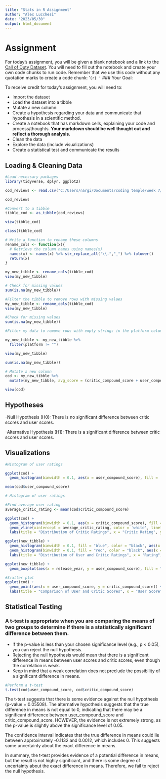 ```yaml
---
title: "Stats in R Assignment"
author: "Alex Lucchesi"
date: "2023/05/30"
output: html_document
---
```


# Assignment

For today's assignment, you will be given a blank notebook and a link to the [Call of Duty Dataset](https://www.kaggle.com/datasets/beridzeg45/call-of-duty-reviews). You will need to fill out the notebook and create your own code chunks to run code. Remember that we use this code without any quotation marks to create a code chunk: '`{r} '` \### Your Goal:

To receive credit for today's assignment, you will need to:

-   Import the dataset
-   Load the dataset into a tibble
-   Mutate a new column
-   Create a hypothesis regarding your data and communicate that hypothesis in a scientific method.
-   Create a notebook that has markdown cells, explaining your code and process/thoughts. **Your markdown should be well thought out and reflect a thorough analysis.**
-   Clean the data
-   Explore the data (include visualizations)
-   Create a statistical test and communicate the results

## Loading & Cleaning Data

```r
#Load necessary packages
library(tidyverse, dplyr, ggplot2)
```

```r
cod_reviews <- read.csv("C:/Users/nargi/Documents/coding temple/week 7/r day 3/data/call of duty reviews.csv")

cod_reviews
```

```r
#Convert to a tibble
tibble_cod <- as_tibble(cod_reviews)

view(tibble_cod)
```

```r
class(tibble_cod)
```

```r
# Write a function to rename these columns
rename_cols <- function(x){
  # Retrieve the column names using names(x)
  names(x) <- names(x) %>% str_replace_all("\\.","_") %>% tolower()
  return(x)
}
```

```r
my_new_tibble <- rename_cols(tibble_cod)
view(my_new_tibble)
```

```r
# Check for missing values
sum(is.na(my_new_tibble))
```

```r
#Filter the tibble to remove rows with missing values
my_new_tibble <- rename_cols(tibble_cod)
view(my_new_tibble)
```

```r
#Check for missing values
sum(is.na(my_new_tibble))
```

```r
#Filter my data to remove rows with empty strings in the platform column

my_new_tibble <- my_new_tibble %>%
  filter(platform != "")

view(my_new_tibble)
```

```r
sum(is.na(my_new_tibble))

```

```r
# Mutate a new column
cod <- my_new_tibble %>%
  mutate(my_new_tibble, avg_score = (critic_compound_score + user_compound_score)/2)

view(cod)
```

## Hypotheses

-Null Hypothesis (H0): There is no significant difference between critic scores and user scores.

-Alternative Hypothesis (H1): There is a significant difference between critic scores and user scores.

## Visualizations

```r
#Histogram of user ratings

ggplot(cod) +
  geom_histogram(binwidth = 0.1, aes(x = user_compound_score), fill = 'blue', color = 'black')
```

```r
mean(cod$user_compound_score)
```

```r
# Histogram of user ratings

#Find average user rating
average_critic_rating <- mean(cod$critic_compound_score)

ggplot(cod) +
  geom_histogram(binwidth = 0.1, aes(x = critic_compound_score), fill = "red", color = "black") +
  geom_vline(xintercept = average_critic_rating, color = 'white', linetype = 'dashed') +
  labs(title = "Distribution of Critic Ratings", x = "Critic Rating", y = "Frequency")
```

```r
ggplot(new_tibble) +
  geom_histogram(binwidth = 0.1, fill = "blue", color = "black", aes(x = user_compound_score), alpha = 0.7) +
  geom_histogram(binwidth = 0.1, fill = "red", color = "black", aes(x = critic_compound_score), alpha = 0.7) +
  labs(title = "Distribution of User and Critic Ratings", x = "Rating", y = "Frequency")
```

```r
ggplot(new_tibble) +
  geom_boxplot(aes(x = release_year, y = user_compound_score), fill = "blue") + labs(title = "Box Plot of User Scores Over Time", x = "Release Year", y = "User Score")
```

```r
#Scatter plot
ggplot(cod) +
  geom_point(aes(x = user_compound_score, y = critic_compound_score)) +
  labs(title = "Comparison of User and Critic Scores", x = "User Score", y = "Critic Score")
```

## Statistical Testing

### A t-test is appropriate when you are comparing the means of two groups to determine if there is a statistically significant difference between them.

-   If the p-value is less than your chosen significance level (e.g., p \< 0.05), you can reject the null hypothesis.
-   Rejecting the null hypothesis would mean that there is a significant difference in means between user scores and critic scores, even though the correlation is weak.
-   Keep in mind that a weak correlation does not preclude the possibility of a significant difference in means.

```r
#Perform a t-test
t.test(cod$user_compound_score, cod$critic_compound_score)
```

The t-test suggests that there is some evidence against the null hypothesis (p-value = 0.05508). The alternative hypothesis suggests that the true difference in means is not equal to 0, indicating that there may be a significant difference between user_compound_score and critic_compound_score. HOWEVER, the evidence is not extremely strong, as the p-value is slightly above the significance level of 0.05.

The confidence interval indicates that the true difference in means could lie between approximately -0.1132 and 0.0012, which includes 0. This suggests some uncertainty about the exact difference in means.

In summary, the t-test provides evidence of a potential difference in means, but the result is not highly significant, and there is some degree of uncertainty about the exact difference in means. Therefore, we fail to reject the null hypothesis.
